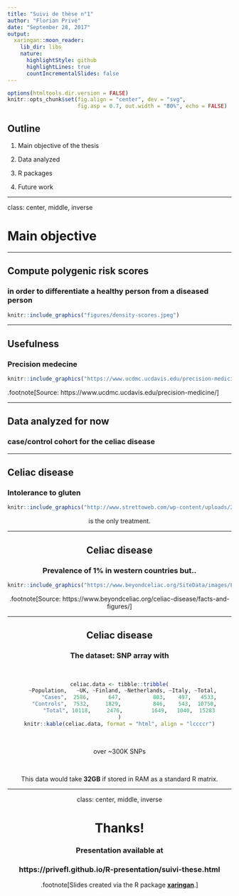 ```yaml
---
title: "Suivi de thèse n°1"
author: "Florian Privé"
date: "September 28, 2017"
output:
  xaringan::moon_reader:
    lib_dir: libs
    nature:
      highlightStyle: github
      highlightLines: true
      countIncrementalSlides: false
---
```


```r
options(htmltools.dir.version = FALSE)
knitr::opts_chunk$set(fig.align = "center", dev = "svg",
                      fig.asp = 0.7, out.width = "80%", echo = FALSE)
```

## Outline 

1. Main objective of the thesis

2. Data analyzed

3. R packages

4. Future work

---

class: center, middle, inverse

# Main objective

---

## Compute polygenic risk scores 
### in order to differentiate a healthy person from a diseased person

```r
knitr::include_graphics("figures/density-scores.jpeg")
```

---

## Usefulness

### Precision medecine

```r
knitr::include_graphics("https://www.ucdmc.ucdavis.edu/precision-medicine/images/pmSlide1.jpg")
```

.footnote[Source: https://www.ucdmc.ucdavis.edu/precision-medicine/]

---

## Data analyzed for now

### case/control cohort for the celiac disease

---

## Celiac disease

### Intolerance to gluten

```r
knitr::include_graphics("http://www.strettoweb.com/wp-content/uploads/2016/12/celiaci.jpg")
```

<center>is the only treatment.

---

## Celiac disease

### Prevalence of 1% in western countries but..

```r
knitr::include_graphics("https://www.beyondceliac.org/SiteData/images/FastFacts2/413d26a2a7026920/FastFacts_2.png")
```

.footnote[Source: https://www.beyondceliac.org/celiac-disease/facts-and-figures/]

---

## Celiac disease

### The dataset: SNP array with

</br>
```r
celiac.data <- tibble::tribble(
  ~Population,   ~UK, ~Finland, ~Netherlands, ~Italy, ~Total,
      "Cases",  2586,      647,          803,    497,   4533,
   "Controls",  7532,     1829,          846,    543,  10750,
      "Total", 10118,     2476,         1649,   1040,  15283
)
knitr::kable(celiac.data, format = "html", align = "lccccr")
```

</br>

<center>over ~300K SNPs</center>

</br>

This data would take **32GB** if stored in RAM as a standard R matrix.

---

class: center, middle, inverse

# Thanks!

### Presentation available at
### https://privefl.github.io/R-presentation/suivi-these.html

.footnote[Slides created via the R package [**xaringan**](https://github.com/yihui/xaringan).]
